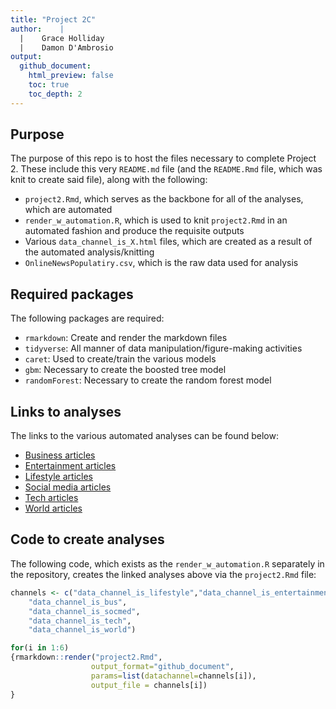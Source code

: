 ```yaml
---
title: "Project 2C"
author:    |
  |    Grace Holliday
  |    Damon D'Ambrosio
output:
  github_document:
    html_preview: false
    toc: true
    toc_depth: 2
---
```


## Purpose

The purpose of this repo is to host the files necessary to complete Project 2. These include this very `README.md` file (and the `README.Rmd` file, which was knit to create said file), along with the following:

- `project2.Rmd`, which serves as the backbone for all of the analyses, which are automated
- `render_w_automation.R`, which is used to knit `project2.Rmd` in an automated fashion and produce the requisite outputs
- Various `data_channel_is_X.html` files, which are created as a result of the automated analysis/knitting
- `OnlineNewsPopulatiry.csv`, which is the raw data used for analysis

## Required packages

The following packages are required:

- `rmarkdown`: Create and render the markdown files
- `tidyverse`: All manner of data manipulation/figure-making activities
- `caret`: Used to create/train the various models
- `gbm`: Necessary to create the boosted tree model
- `randomForest`: Necessary to create the random forest model

## Links to analyses

The links to the various automated analyses can be found below:

- [Business articles](data_channel_is_bus.html)
- [Entertainment articles](data_channel_is_entertainment.html)
- [Lifestyle articles](data_channel_is_lifestyle.html)
- [Social media articles](data_channel_is_socmed.html)
- [Tech articles](data_channel_is_tech.html)
- [World articles](data_channel_is_world.html)

## Code to create analyses

The following code, which exists as the `render_w_automation.R` separately in the repository, creates the linked analyses above via the `project2.Rmd` file:

```r

channels <- c("data_channel_is_lifestyle","data_channel_is_entertainment",
    "data_channel_is_bus",
    "data_channel_is_socmed",
    "data_channel_is_tech",
    "data_channel_is_world")

for(i in 1:6)
{rmarkdown::render("project2.Rmd",
                  output_format="github_document",
                  params=list(datachannel=channels[i]),
                  output_file = channels[i])
}

```